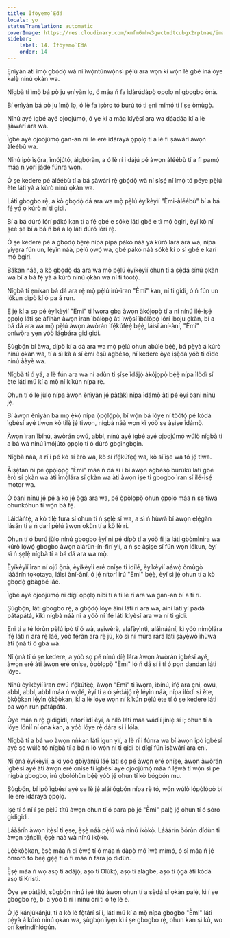```yaml
---
title: Ìfòyemọ̀ Ẹ̀dá
locale: yo
statusTranslation: automatic
coverImage: https://res.cloudinary.com/xmfm6mhw3gwctndtcubgx2rptnae/image/upload/v1741354419/small_cover_la_gran_rebelion_28716e29d2.webp
sidebar:
    label: 14. Ìfòyemọ̀ Ẹ̀dá
    order: 14
---
```

Ẹnìyàn àti ìmọ̀ gbọ́dọ̀ wà ní ìwọ̀ntúnwọ̀nsì pẹ̀lú ara wọn kí wọ́n lè gbé iná òye kalẹ̀ nínú ọkàn wa.

Nígbà tí ìmọ̀ bá pọ̀ ju ẹnìyàn lọ, ó máa ń fa ìdàrúdàpọ̀ ọpọlọ ní gbogbo ọ̀nà.

Bí ẹnìyàn bá pọ̀ ju ìmọ̀ lọ, ó lè fa ìṣòro tó burú tó ti ẹni mímọ́ tí í ṣe òmùgọ̀.

Nínú ayé ìgbé ayé ojoojúmọ́, ó yẹ kí a máa kíyèsí ara wa dáadáa kí a lè ṣàwárí ara wa.

Ìgbé ayé ojoojúmọ́ gan-an ni ilé eré ìdárayá ọpọlọ tí a lè fi ṣàwárí àwọn àléébù wa.

Nínú ipò ìṣọ́ra, ìmójútó, àìgbọ́ràn, a ó lè rí i dájú pé àwọn àléébù tí a fi pamọ́ máa ń yọrí jáde fúnra wọn.

Ó ṣe kedere pé àléébù tí a bá ṣàwárí rẹ̀ gbọ́dọ̀ wà ní ṣíṣẹ́ ní ìmọ̀ tó péye pẹ̀lú ète láti yà á kúrò nínú ọkàn wa.

Láti gbogbo rẹ̀, a kò gbọdọ̀ dá ara wa mọ̀ pẹ̀lú èyíkèyìí "Èmi-àléébù" bí a bá fẹ́ yọ́ ọ kúrò ní ti gidi.

Bí a bá dúró lórí pákó kan tí a fẹ́ gbé e sókè láti gbé e tì mọ́ ògiri, èyí kò ní ṣeé ṣe bí a bá ń bá a lọ láti dúró lórí rẹ̀.

Ó ṣe kedere pé a gbọ́dọ̀ bẹ̀rẹ̀ nípa pípa pákó náà yà kúrò lára ​​ara wa, nípa yíyẹra fún un, lẹ́yìn náà, pẹ̀lú ọwọ́ wa, gbé pákó náà sókè kí o sì gbé e karí mọ́ ògiri.

Bákan náà, a kò gbọdọ̀ dá ara wa mọ̀ pẹ̀lú èyíkèyìí ohun tí a ṣẹ̀dá sínú ọkàn wa bí a bá fẹ́ yà á kúrò nínú ọkàn wa ní ti tòótọ́.

Nígbà tí ẹnìkan bá dá ara rẹ̀ mọ̀ pẹ̀lú irú-ìran "Èmi" kan, ní ti gidi, ó ń fún un lókun dípò kí ó pa á run.

Ẹ jẹ́ kí a sọ pé èyíkèyìí "Èmi" ti ìwọra gba àwọn àkójọpọ̀ tí a ní nínú ilé-iṣẹ́ ọpọlọ láti ṣe àfihàn àwọn ìran ìbálòpọ̀ àti ìwọ̀sí ìbálòpọ̀ lórí iboju ọkàn, bí a bá dá ara wa mọ̀ pẹ̀lú àwọn àwòrán ìfẹ́kúfẹ̀ẹ́ bẹ́ẹ̀, láìsí àní-àní, "Èmi" oníwọ̀ra yẹn yóò lágbára gidigidi.

Ṣùgbọ́n bí àwa, dípò kí a dá ara wa mọ̀ pẹ̀lú ohun abúlé bẹ́ẹ̀, bá pẹ̀yà á kúrò nínú ọkàn wa, tí a sì kà á sí ẹ̀mí èṣù agbésọ, ní kedere òye ìṣẹ̀dá yóò ti dìde nínú ààyè wa.

Nígbà tí ó yá, a lè fún ara wa ní adùn ti ṣíṣe ìdájọ́ àkójọpọ̀ bẹ́ẹ̀ nípa ìlòdì sí ète láti mú kí a mọ̀ ní kíkún nípa rẹ̀.

Ohun tí ó le jùlọ nípa àwọn ènìyàn jẹ́ pàtàkì nípa ìdámọ̀ àti pé èyí bani nínú jẹ́.

Bí àwọn ènìyàn bá mọ ẹ̀kọ́ nípa ọ̀pọ̀lọ́pọ̀, bí wọ́n bá lóye ní tòótọ́ pé kódà ìgbésí ayé tiwọn kò tilẹ̀ jẹ́ tiwọn, nígbà náà wọn kì yóò ṣe àṣìṣe ìdámọ̀.

Àwọn ìran ìbínú, àwòrán owú, abbl, nínú ayé ìgbé ayé ojoojúmọ́ wúlò nígbà tí a bá wà nínú ìmójútó ọpọlọ tí ó dúró gbọingbọin.

Nígbà náà, a rí i pé kò sí èrò wa, kò sí ìfẹ́kúfẹ̀ẹ́ wa, kò sí ìṣe wa tó jẹ́ tiwa.

Àìṣẹ̀tàn ni pé ọ̀pọ̀lọ́pọ̀ "Èmi" máa ń dá sí i bí àwọn agbésọ̀ burúkú láti gbé èrò sí ọkàn wa àti ìmọ̀lára sí ọkàn wa àti àwọn ìṣe ti gbogbo ìran sí ilé-iṣẹ́ motor wa.

Ó bani nínú jẹ́ pé a kò jẹ́ ọ̀gá ara wa, pé ọ̀pọ̀lọpọ̀ ohun ọpọlọ máa ń ṣe tiwa ohunkóhun tí wọ́n bá fẹ́.

Láìdàńtẹ̀, a kò tilẹ̀ fura sí ohun tí ń ṣẹlẹ̀ sí wa, a sì ń hùwà bí àwọn ẹlẹ́gàn lásán tí a ń darí pẹ̀lú àwọn okùn tí a kò lè rí.

Ohun tí ó burú jùlọ nínú gbogbo èyí ni pé dípò tí a yóò fi jà láti gbòmìnira wa kúrò lọ́wọ́ gbogbo àwọn alárùn-ín-fìrí yìí, a ń ṣe àṣìṣe sí fún wọn lókun, èyí sì ń ṣẹlẹ̀ nígbà tí a bá dá ara wa mọ̀.

Èyíkèyìí ìran ní ojú ọ̀nà, èyíkèyìí eré oníṣe ti ìdílé, èyíkèyìí aáwọ̀ òmùgọ̀ láàárín tọkọtaya, láìsí àní-àní, ó jẹ́ nítorí irú "Èmi" bẹ́ẹ̀, èyí sì jẹ́ ohun tí a kò gbọdọ̀ gbàgbé láé.

Ìgbé ayé ojoojúmọ́ ni dígí ọpọlọ níbi tí a ti lè rí ara wa gan-an bí a ti rí.

Ṣùgbọ́n, láti gbogbo rẹ̀, a gbọ́dọ̀ lóye àìní láti rí ara wa, àìní láti yí padà pátápátá, kìkì nígbà náà ni a yóò ní ìfẹ́ láti kíyèsí ara wa ní ti gidi.

Ẹni tí a tẹ́ lọ́rùn pẹ̀lú ipò tí ó wà, aṣiwèrè, aláfẹ̀yìntì, aláìnáání, kì yóò nímọ̀lára ìfẹ́ láti rí ara rẹ̀ láé, yóò fẹ́ràn ara rẹ̀ jù, kò sì ní múra rárá láti ṣàyẹ̀wò ìhùwà àti ọ̀nà tí ó gbà wà.

Ní ọ̀nà tí ó ṣe kedere, a yóò sọ pé nínú díẹ̀ lára ​​àwọn àwòrán ìgbésí ayé, àwọn eré àti àwọn eré oníṣe, ọ̀pọ̀lọpọ̀ "Èmi" ló ń dá sí i tí ó pọn dandan láti lóye.

Nínú èyíkèyìí ìran owú ìfẹ́kúfẹ̀ẹ́, àwọn "Èmi" ti ìwọra, ìbínú, ìfẹ́ ara ẹni, owú, abbl, abbl, abbl máa ń wọlé, èyí tí a ó ṣèdájọ́ rẹ̀ lẹ́yìn náà, nípa ìlòdì sí ète, ọ̀kọ̀ọ̀kan lẹ́yìn ọ̀kọ̀ọ̀kan, kí a lè lóye wọn ní kíkún pẹ̀lú ète tí ó ṣe kedere láti pa wọ́n run pátápátá.

Òye máa ń rọ̀ gidigidi, nítorí ìdí èyí, a nílò láti máa wádìí jinlẹ̀ sí i; ohun tí a lóye lónìí ní ọ̀nà kan, a yóò lóye rẹ̀ dára sí i lọ́la.

Nígbà tí a bá wo àwọn nǹkan láti igun yìí, a lè rí i fúnra wa bí àwọn ipò ìgbésí ayé ṣe wúlò tó nígbà tí a bá ń lò wọ́n ní ti gidi bí dígí fún ìṣàwárí ara ẹni.

Ní ọ̀nà èyíkèyìí, a kì yóò gbìyànjú láé láti sọ pé àwọn eré oníṣe, àwọn àwòrán ìgbésí ayé àti àwọn eré oníṣe ti ìgbésí ayé ojoojúmọ́ máa ń lẹ́wà tí wọ́n sì pé nígbà gbogbo, irú gbólóhùn bẹ́ẹ̀ yóò jẹ́ ohun tí kò bọ́gbọ́n mu.

Ṣùgbọ́n, bí ipò ìgbésí ayé ṣe lè jẹ́ aláìlọ́gbọ́n nípa rẹ̀ tó, wọ́n wúlò lọ́pọ̀lọ́pọ̀ bí ilé eré ìdárayá ọpọlọ.

Iṣẹ́ tí ó ní í ṣe pẹ̀lú títú àwọn ohun tí ó para pọ̀ jẹ́ "Èmi" palẹ̀ jẹ́ ohun tí ó ṣòro gidigidi.

Láàárín àwọn ìtẹ̀sí ti ẹsẹ, ẹ̀ṣẹ̀ náà pẹ̀lú wà nínú ìkọ̀kọ̀. Láàárín òórùn dídùn ti àwọn tẹ́ńpìlì, ẹ̀ṣẹ̀ náà wà nínú ìkọ̀kọ̀.

Lẹ́ẹ̀kọ̀ọ̀kan, ẹ̀ṣẹ̀ máa ń di ẹ̀wẹ́ tí ó máa ń dàpọ̀ mọ́ ìwà mímọ́, ó sì máa ń jẹ́ ònrorò tó bẹ́ẹ̀ gẹ́ẹ́ tí ó fi máa ń fara jọ dídùn.

Ẹ̀ṣẹ̀ máa ń wọ aṣọ ti adájọ́, aṣọ ti Olùkọ́, aṣọ ti alágbe, aṣọ ti ọ̀gá àti kódà aṣọ ti Kristi.

Òye ṣe pàtàkì, ṣùgbọ́n nínú iṣẹ́ títú àwọn ohun tí a ṣẹ̀dá sí ọkàn palẹ̀, kì í ṣe gbogbo rẹ̀, bí a yóò ti rí i nínú orí tí ó tẹ̀ lé e.

Ó jẹ́ kánjúkánjú, tí a kò lè fọ̀tárí sí i, láti mú kí a mọ̀ nípa gbogbo "Èmi" láti pẹ̀yà á kúrò nínú ọkàn wa, ṣùgbọ́n ìyẹn kì í ṣe gbogbo rẹ̀, ohun kan ṣì kù, wo orí kẹrìndínlógún.

